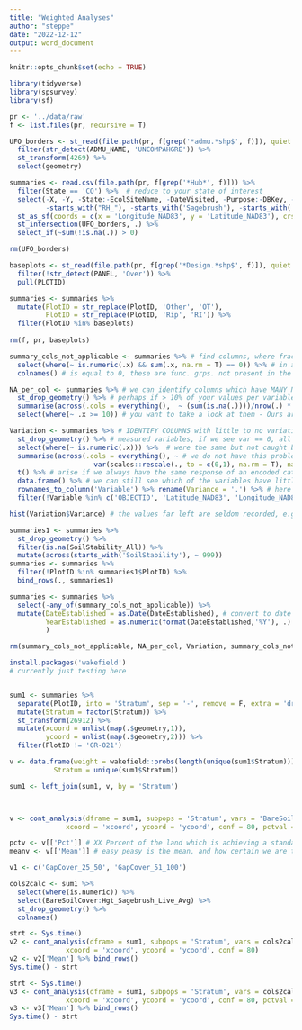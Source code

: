 ```yaml
---
title: "Weighted Analyses"
author: "steppe"
date: "2022-12-12"
output: word_document
---
```


```r
knitr::opts_chunk$set(echo = TRUE)
```


```r
library(tidyverse)
library(spsurvey)
library(sf)
```


```r
pr <- '../data/raw'
f <- list.files(pr, recursive = T)

UFO_borders <- st_read(file.path(pr, f[grep('*admu.*shp$', f)]), quiet = T) %>% 
  filter(str_detect(ADMU_NAME, 'UNCOMPAHGRE')) %>% 
  st_transform(4269) %>% 
  select(geometry)

summaries <- read.csv(file.path(pr, f[grep('*Hub*', f)])) %>% 
  filter(State == 'CO') %>%  # reduce to your state of interest 
  select(-X, -Y, -State:-EcolSiteName, -DateVisited, -Purpose:-DBKey, -PrimaryKey, 
         -starts_with("RH_"), -starts_with('Sagebrush'), -starts_with('Spp_')) %>% 
  st_as_sf(coords = c(x = 'Longitude_NAD83', y = 'Latitude_NAD83'), crs = 4269, remove = F) %>%  # now make spatial
  st_intersection(UFO_borders, .) %>% 
  select_if(~sum(!is.na(.)) > 0)

rm(UFO_borders)
```


```r

baseplots <- st_read(file.path(pr, f[grep('*Design.*shp$', f)]), quiet = T) %>% 
  filter(!str_detect(PANEL, 'Over')) %>% 
  pull(PLOTID)

summaries <- summaries %>% 
  mutate(PlotID = str_replace(PlotID, 'Other', 'OT'),
         PlotID = str_replace(PlotID, 'Rip', 'RI')) %>% 
  filter(PlotID %in% baseplots)
  
rm(f, pr, baseplots)
```


```r

summary_cols_not_applicable <- summaries %>% # find columns, where fractional cover
  select(where(~ is.numeric(.x) && sum(.x, na.rm = T) == 0)) %>% # in all rows
  colnames() # is equal to 0, these are func. grps. not present in the area of analysis

NA_per_col <- summaries %>% # we can identify columns which have MANY NA values in them
  st_drop_geometry() %>% # perhaps if > 10% of your values per variables are NA
  summarise(across(.cols = everything(),  ~ (sum(is.na(.))))/nrow(.) * 100) %>% 
  select(where(~ .x >= 10)) # you want to take a look at them - Ours are not too bad.

Variation <- summaries %>% # IDENTIFY COLUMNS with little to no variation in the 
  st_drop_geometry() %>% # measured variables, if we see var == 0, all measurements
  select(where(~ is.numeric(.x))) %>%  # were the same but not caught by 'summary cols not applicable'
  summarise(across(.cols = everything(), ~ # we do not have this problem which may
                     var(scales::rescale(., to = c(0,1), na.rm = T), na.rm = T))) %>% 
  t() %>% # arise if we always have the same response of an encoded categorical variable
  data.frame() %>% # we can still see which of the variables have littler variance
  rownames_to_column('Variable') %>% rename(Variance = '.') %>% # here
  filter(!Variable %in% c('OBJECTID', 'Latitude_NAD83', 'Longitude_NAD83', 'YearEstablished'))

hist(Variation$Variance) # the values far left are seldom recorded, e.g. we got rid of vagrant lichen years ago!

summaries1 <- summaries %>% 
  st_drop_geometry() %>% 
  filter(is.na(SoilStability_All)) %>% 
  mutate(across(starts_with('SoilStability'), ~ 999))
summaries <- summaries %>% 
  filter(!PlotID %in% summaries1$PlotID) %>% 
  bind_rows(., summaries1)

summaries <- summaries %>% 
  select(-any_of(summary_cols_not_applicable)) %>% 
  mutate(DateEstablished = as.Date(DateEstablished), # convert to date format
         YearEstablished = as.numeric(format(DateEstablished,'%Y'), .)
         )

rm(summary_cols_not_applicable, NA_per_col, Variation, summary_cols_not_applicable, summaries1)
```


```r


install.packages('wakefield')
# currently just testing here


sum1 <- summaries %>% 
  separate(PlotID, into = 'Stratum', sep = '-', remove = F, extra = 'drop') %>% 
  mutate(Stratum = factor(Stratum)) %>% 
  st_transform(26912) %>% 
  mutate(xcoord = unlist(map(.$geometry,1)),
         ycoord = unlist(map(.$geometry,2))) %>% 
  filter(PlotID != 'GR-021')

v <- data.frame(weight = wakefield::probs(length(unique(sum1$Stratum))),
           Stratum = unique(sum1$Stratum))

sum1 <- left_join(sum1, v, by = 'Stratum')



v <- cont_analysis(dframe = sum1, subpops = 'Stratum', vars = 'BareSoilCover', #statistics = 'Mean',
              xcoord = 'xcoord', ycoord = 'ycoord', conf = 80, pctval = c(70))

pctv <- v[['Pct']] # XX Percent of the land which is achieving a standard. 
meanv <- v[['Mean']] # easy peasy is the mean, and how certain we are that our calculation of it is true

v1 <- c('GapCover_25_50', 'GapCover_51_100')

cols2calc <- sum1 %>% 
  select(where(is.numeric)) %>% 
  select(BareSoilCover:Hgt_Sagebrush_Live_Avg) %>% 
  st_drop_geometry() %>% 
  colnames()

strt <- Sys.time()
v2 <- cont_analysis(dframe = sum1, subpops = 'Stratum', vars = cols2calc, statistics = 'Mean',
              xcoord = 'xcoord', ycoord = 'ycoord', conf = 80)
v2 <- v2['Mean'] %>% bind_rows()
Sys.time() - strt

strt <- Sys.time()
v3 <- cont_analysis(dframe = sum1, subpops = 'Stratum', vars = cols2calc[7:25], statistics = 'Pct',
              xcoord = 'xcoord', ycoord = 'ycoord', conf = 80, pctval = c(70)) # 80% for WSA and ACEC's otherwise 70!
v3 <- v3['Mean'] %>% bind_rows()
Sys.time() - strt

```


